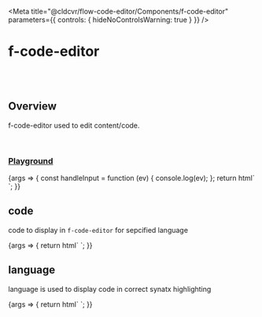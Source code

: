 
<Meta
	title="@cldcvr/flow-code-editor/Components/f-code-editor"
	parameters={{
		controls: { hideNoControlsWarning: true }
	}}
/>

# f-code-editor

<br />
<br />

## Overview

<f-divider></f-divider>

f-code-editor used to edit content/code.

<br />

### [Playground](/story/cldcvr-flow-code-editor-components-f-code-editor--playground)

<Canvas>
	<Story
		name="Playground"
		argTypes={{
			code: { control: "text" },
			language: {
				control: "select",
				options: [
					"scala",
					"python",
					"json",
					"css",
					"scss",
					"less",
					"html",
					"javascript",
					"typescript"
				]
			}
		}}
		args={{
			code: `object ScalaExample{  
    def main(args:Array[String]){  
        println "Hello Scala"  
    }  
}  `,
			language: "scala"
		}}
	>
		{args => {
			const handleInput = function (ev) {
				console.log(ev);
			};
			return html`<f-div padding="x-large" height="100%">
				<f-code-editor
					.code=${args.code}
					.language=${args.language}
					@content-change=${handleInput}
				></f-code-editor>
			</f-div>`;
		}}
	</Story>
</Canvas>

<br />

## code

<f-divider></f-divider>

code to display in `f-code-editor` for sepcified language

<Canvas>
	<Story
		name="code"
		argTypes={{
			code: { control: false },
			language: { control: false }
		}}
		args={{
			code: `object ScalaExample{  
    def main(args:Array[String]){  
        println "Hello Scala"  
    }  
}  `,
			language: "scala"
		}}
	>
		{args => {
			return html`
				<f-div padding="x-large" height="100%">
					<f-code-editor .code=${args.code} .language=${args.language}></f-code-editor>
				</f-div>
			`;
		}}
	</Story>
</Canvas>

## language

<f-divider></f-divider>

language is used to display code in correct synatx highlighting

<Canvas>
	<Story
		name="language"
		argTypes={{
			code: { control: false },
			language: { control: false }
		}}
		args={{
			code: `object ScalaExample{  
    def main(args:Array[String]){  
        println "Hello Scala"  
    }  
}  `,
			language: "scala"
		}}
	>
		{args => {
			return html`
				<f-div padding="x-large" height="100%">
					<f-code-editor .code=${args.code} .language=${args.language}></f-code-editor>
				</f-div>
			`;
		}}
	</Story>
</Canvas>
